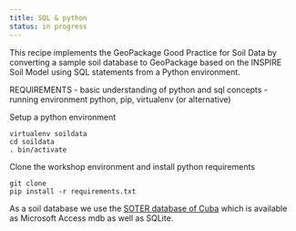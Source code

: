 ```yaml
---
title: SQL & python
status: in progress
---
```


This recipe implements the GeoPackage Good Practice for Soil Data by converting a sample soil database to GeoPackage based on the INSPIRE Soil Model using SQL statements from a Python environment.

REQUIREMENTS
- basic understanding of python and sql concepts
- running environment python, pip, virtualenv (or alternative)

Setup a python environment

```
virtualenv soildata
cd soildata
. bin/activate
```

Clone the workshop environment and install python requirements

```
git clone 
pip install -r requirements.txt
```

As a soil database we use the [SOTER database of Cuba](https://data.isric.org/geonetwork/srv/eng/catalog.search#/metadata/f31ac19f-67a4-4f64-94cc-d4f063ea9add) which is available as Microsoft Access mdb as well as SQLite. 


